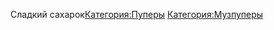 {{Инфобокс для пуперов
|title2=ICAXAPOBI
|другие_ники=
|image3=[[Файл:Saharov.jpg|thumb]]
|caption3=
|сферы_творчества=RYTP
|год_начала=
|image4=
|caption4=
|имя_фамилия=Мурат Сахаров
|дата_рождения=
|место_проживания=
|ссылки=[https://www.youtube.com/channel/UCoFHNfalUxzQFE0symhHoAw канал]
}}Сладкий сахарок[[Категория:Пуперы]]
[[Категория:Музпуперы]]